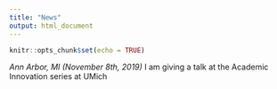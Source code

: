```yaml
---
title: "News"
output: html_document
---
```


```r
knitr::opts_chunk$set(echo = TRUE)
```
*Ann Arbor, MI (November 8th, 2019)*
I am giving a talk at the Academic Innovation series at UMich

